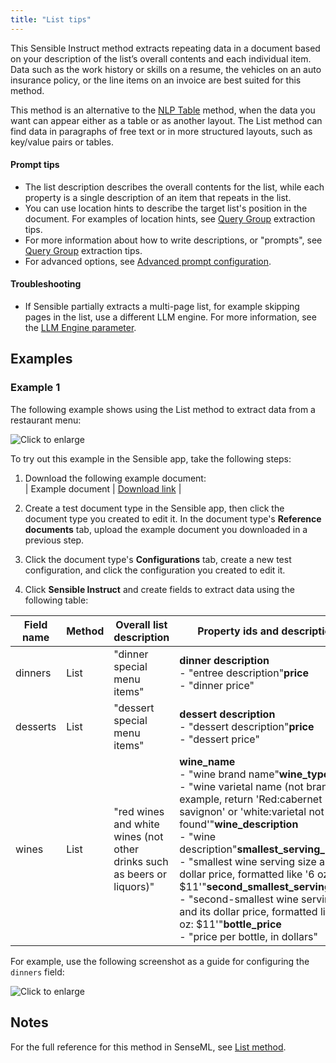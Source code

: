 ```yaml
---
title: "List tips"
---
```


This Sensible Instruct method extracts repeating data in a document based on your description of the list’s overall contents and each individual item. Data such as the work history or skills on a resume, the vehicles on an auto insurance policy, or the line items on an invoice are best suited for this method. 

This method is an alternative to the [NLP Table](/llm-based-extractions/prompt-tips/table-tips) method, when the data you want can appear either as a table or as another layout. The List method can find data in paragraphs of free text or in more structured layouts, such as key/value pairs or tables. 

#### Prompt tips

* The list description describes the overall contents for the list, while each property is a single description of an item that repeats in the list.
* You can use location hints to describe the target list's position in the document. For examples of location hints, see [Query Group](/llm-based-extractions/prompt-tips/query-group-tips) extraction tips.
* For more information about how to write descriptions, or "prompts", see [Query Group](/llm-based-extractions/prompt-tips/query-group-tips) extraction tips.
* For advanced options, see [Advanced prompt configuration](/llm-based-extractions/prompt).

#### Troubleshooting

* If Sensible partially extracts a multi-page list, for example skipping pages in the list, use a different LLM engine. For more information, see the [LLM Engine parameter](/senseml-reference/llm-based-methods/list#parameters).

## Examples

### Example 1

The following example shows using the List method to extract data from a restaurant menu:

![Click to enlarge](/assets/v0/images/final/list_instruct.png)

To try out this example in the Sensible app, take the following steps: 

1. Download the following example document:  
| Example document | [Download link](https://raw.githubusercontent.com/sensible-hq/sensible-docs/main/readme-sync/assets/v0/pdfs/list.pdf) |  

2. Create a test document type in the Sensible app, then click the document type you created to edit it. In the document type's **Reference documents** tab, upload the example document you downloaded in a previous step.
3. Click the document type's **Configurations** tab, create a new test configuration, and click the configuration you created to edit it.
4. Click **Sensible Instruct** and create fields to extract data using the following table:

| Field name | Method | Overall list description                                                | Property ids and descriptions                                                                                                                                                                                                                                                                                                                                                                                                                                                                           |
| ---------- | ------ | ----------------------------------------------------------------------- | ------------------------------------------------------------------------------------------------------------------------------------------------------------------------------------------------------------------------------------------------------------------------------------------------------------------------------------------------------------------------------------------------------------------------------------------------------------------------------------------------------- |
| dinners    | List   | "dinner special menu items"                                             | **dinner description** <br/>\- "entree description"**price** <br/>\- "dinner price"                                                                                                                                                                                                                                                                                                                                                                                                                               |
| desserts   | List   | "dessert special menu items"                                            | **dessert description** <br/>\- "dessert description"**price** <br/>\- "dessert price"                                                                                                                                                                                                                                                                                                                                                                                                                            |
| wines      | List   | "red wines and white wines (not other drinks such as beers or liquors)" | **wine\_name** <br/>\- "wine brand name"**wine\_type** <br/>\- "wine varietal name (not brand), for example, return 'Red:cabernet savignon' or 'white:varietal not found'"**wine\_description** <br/>\- "wine description"**smallest\_serving\_price** <br/>\- "smallest wine serving size and its dollar price, formatted like '6 oz: $11'"**second\_smallest\_serving\_price** <br/>\- "second-smallest wine serving size and its dollar price, formatted like '6 oz: $11'"**bottle\_price** <br/>\- "price per bottle, in dollars" |

For example, use the following screenshot as a guide for configuring the `dinners` field:

![Click to enlarge](/assets/v0/images/final/list_instruct_2.png)

## Notes

For the full reference for this method in SenseML, see [List method](/senseml-reference/llm-based-methods/list).